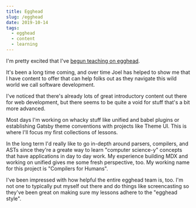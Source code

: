 ```yaml
---
title: Egghead
slug: /egghead
date: 2019-10-14
tags:
  - egghead
  - content
  - learning
---
```


I'm pretty excited that I've [begun teaching on egghead](https://egghead.io/instructors/john-otander).

It's been a long time coming, and over time Joel has
helped to show me that I have content to offer that can
help folks out as they navigate this wild world we call
software development.

I've noticed that there's already lots of great introductory
content out there for web development, but there seems to
be quite a void for stuff that's a bit more advanced.

Most days I'm working on whacky stuff like unified and babel
plugins or establishing Gatsby theme conventions with projects
like Theme UI. This is where I'll focus my first collections of
lessons.

In the long term I'd really like to go in-depth around parsers,
compilers, and ASTs since they're a greate way to learn
"computer science-y" concepts that have applications in
day to day work. My experience building MDX and working on
unified gives me some fresh perspective, too. My working
name for this project is "Compilers for Humans".

I've been impressed with how helpful the entire egghead
team is, too. I'm not one to typically put myself out there
and do things like screencasting so they've been great
on making sure my lessons adhere to the "egghead style".
